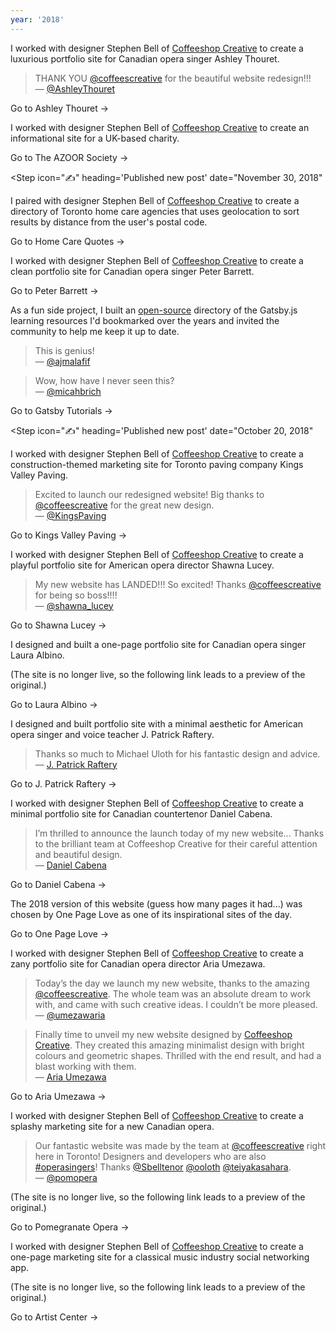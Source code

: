 ```yaml
---
year: '2018'
---
```


<Step icon="🚀" heading="Launched ashleythouret.com" date="December 10, 2018">

I worked with designer Stephen Bell of [Coffeeshop Creative](http://coffeeshopcreative.ca) to create a luxurious portfolio site for Canadian opera singer Ashley Thouret.

> THANK YOU [@coffeescreative](https://twitter.com/coffeescreative) for the beautiful website redesign!!!<br />
> &mdash; [@AshleyThouret](https://twitter.com/AshleyThouret/status/1073219939278995456)

<BlockLink href="https://www.ashleythouret.com/">Go to Ashley Thouret &rarr;</BlockLink>

</Step>

<Step icon="🚀" heading="Launched azoorsociety.org" date="December 7, 2018">

I worked with designer Stephen Bell of [Coffeeshop Creative](http://coffeeshopcreative.ca) to create an informational site for a UK-based charity.

<BlockLink href="https://www.azoorsociety.org">Go to The AZOOR Society &rarr;</BlockLink>

</Step>

<Step
  icon="✍️"
  heading='Published new post'
  date="November 30, 2018"
>

<Card
  title="Introducing Gatsby Tutorials"
  blurb="A new, community-updated directory of Gatsby.js learning resources."
  href="/introducing-gatsby-tutorials"
  imageUrl="/images/introducing-gatsby-tutorials/ben-white-197668-unsplash.jpg"
/>

</Step>

<Step icon="🚀" heading="Launched homecarequotes.ca" date="November 26, 2018">

I paired with designer Stephen Bell of [Coffeeshop Creative](http://coffeeshopcreative.ca) to create a directory of Toronto home care agencies that uses geolocation to sort results by distance from the user's postal code.

<BlockLink href="https://www.homecarequotes.ca/home-care.html">Go to Home Care Quotes &rarr;</BlockLink>

</Step>

<Step icon="🚀" heading="Launched peterbarrett.ca" date="November 15, 2018">

I worked with designer Stephen Bell of [Coffeeshop Creative](http://coffeeshopcreative.ca) to create a clean portfolio site for Canadian opera singer Peter Barrett.

<BlockLink href="https://www.peterbarrett.ca/">Go to Peter Barrett &rarr;</BlockLink>

</Step>

<Step icon="🚀" heading="Launched gatsbytutorials.com" date="November 10, 2018">

As a fun side project, I built an [open-source](https://github.com/ooloth/gatsbytutorials.com) directory of the Gatsby.js learning resources I'd bookmarked over the years and invited the community to help me keep it up to date.

> This is genius!<br />
> &mdash; [@ajmalafif](https://twitter.com/ajmalafif/status/1062610482748522497)
      
> Wow, how have I never seen this?<br />
> &mdash; [@micahbrich](https://twitter.com/micahbrich/status/1086393968189952002)

<BlockLink href="https://www.gatsbytutorials.com/">Go to Gatsby Tutorials &rarr;</BlockLink>

</Step>

<Step
  icon="✍️"
  heading='Published new post'
  date="October 20, 2018"
>

<Card
  title="How to Set Up a Mac for Web Development"
  blurb="What to install on your Mac before starting a JavaScript project."
  href="/how-to-set-up-a-mac-for-web-development"
  imageUrl="/images/how-to-set-up-a-mac-for-web-development/clement-h-544786-unsplash.jpg"
/>

</Step>

<Step icon="🚀" heading="Launched kingsvalleypaving.com" date="October 5, 2018">

I worked with designer Stephen Bell of [Coffeeshop Creative](http://coffeeshopcreative.ca) to create a construction-themed marketing site for Toronto paving company Kings Valley Paving.

> Excited to launch our redesigned website! Big thanks to [@coffeescreative](https://twitter.com/coffeescreative) for the great new design.<br />
> &mdash; [@KingsPaving](https://twitter.com/KingsPaving/status/1050733579863543808)

<BlockLink href="https://kingsvalleypaving.com/">Go to Kings Valley Paving &rarr;</BlockLink>

</Step>

<Step icon="🚀" heading="Launched shawnalucey.com" date="August 20, 2018">

I worked with designer Stephen Bell of [Coffeeshop Creative](http://coffeeshopcreative.ca) to create a playful portfolio site for American opera director Shawna Lucey.

> My new website has LANDED!!! So excited! Thanks [@coffeescreative](https://twitter.com/coffeescreative) for being so boss!!!!<br />
> &mdash; [@shawna_lucey](https://twitter.com/shawna_lucey/status/1031638131764813825)

<BlockLink href="https://www.shawnalucey.com/">Go to Shawna Lucey &rarr;</BlockLink>

</Step>

<Step icon="🚀" heading="Launched lauraalbino.com" date="August 17, 2018">

I designed and built a one-page portfolio site for Canadian opera singer Laura Albino.

(The site is no longer live, so the following link leads to a preview of the original.)

<BlockLink href="https://lauraalbino.netlify.com/">Go to Laura Albino &rarr;</BlockLink>

</Step>

<Step icon="🚀" heading="Launched jpatrickraftery.com" date="July 19, 2018">

I designed and built portfolio site with a minimal aesthetic for American opera singer and voice teacher J. Patrick Raftery.

> Thanks so much to Michael Uloth for his fantastic design and advice.<br />
> &mdash; [J. Patrick Raftery](https://www.facebook.com/jpatrick.raftery/posts/10156736359656800)

<BlockLink href="https://www.jpatrickraftery.com/">Go to J. Patrick Raftery &rarr;</BlockLink>

</Step>

<Step icon="🚀" heading="Launched danielcabena.com" date="July 10, 2018">

I worked with designer Stephen Bell of [Coffeeshop Creative](http://coffeeshopcreative.ca) to create a minimal portfolio site for Canadian countertenor Daniel Cabena.

> I’m thrilled to announce the launch today of my new website... Thanks to the brilliant team at Coffeeshop Creative for their careful attention and beautiful design.<br />
> &mdash; [Daniel Cabena](https://www.facebook.com/danielcabenacountertenor/posts/2123903447862938)

<BlockLink href="https://www.danielcabena.com/">Go to Daniel Cabena &rarr;</BlockLink>

</Step>

<Step icon="🏆" heading="Received One Page Love design award" date="May 18, 2018">

The 2018 version of this website (guess how many pages it had...) was chosen by One Page Love as one of its inspirational sites of the day.

<BlockLink href="https://onepagelove.com/michael-uloth">Go to One Page Love &rarr;</BlockLink>

</Step>

<Step icon="🚀" heading="Launched ariaumezawa.com" date="May 10, 2018">

I worked with designer Stephen Bell of [Coffeeshop Creative](http://coffeeshopcreative.ca) to create a zany portfolio site for Canadian opera director Aria Umezawa.

> Today’s the day we launch my new website, thanks to the amazing [@coffeescreative](https://twitter.com/coffeescreative). The whole team was an absolute dream to work with, and came with such creative ideas. I couldn’t be more pleased.<br />
> &mdash; [@umezawaria](https://twitter.com/umezawaria/status/994947044522389504)

> Finally time to unveil my new website designed by [Coffeeshop Creative](http://coffeeshopcreative.ca). They created this amazing minimalist design with bright colours and geometric shapes. Thrilled with the end result, and had a blast working with them.<br />
> &mdash; [Aria Umezawa](https://www.facebook.com/umezawaria/photos/a.352185358613567.1073741828.341103669721736/375590169606419/)

<BlockLink href="https://www.ariaumezawa.com/">Go to Aria Umezawa &rarr;</BlockLink>

</Step>

<Step icon="🚀" heading="Launched pomegranateopera.ca" date="April 30, 2018">

I worked with designer Stephen Bell of [Coffeeshop Creative](http://coffeeshopcreative.ca) to create a splashy marketing site for a new Canadian opera.

> Our fantastic website was made by the team at [@coffeescreative](https://twitter.com/coffeescreative) right here in Toronto! Designers and developers who are also [#operasingers](https://twitter.com/hashtag/operasingers?src=hash)! Thanks [@Sbelltenor](https://twitter.com/Sbelltenor) [@ooloth](https://twitter.com/ooloth) [@teiyakasahara](https://twitter.com/teiyakasahara).<br />
> &mdash; [@pomopera](https://twitter.com/pomopera/status/1039923201533505537)

(The site is no longer live, so the following link leads to a preview of the original.)

<BlockLink href="https://pomegranateopera.netlify.com/">Go to Pomegranate Opera &rarr;</BlockLink>

</Step>

<Step icon="🚀" heading="Launched artistcenter.com" date="March 12, 2018">

I worked with designer Stephen Bell of [Coffeeshop Creative](http://coffeeshopcreative.ca) to create a one-page marketing site for a classical music industry social networking app.

(The site is no longer live, so the following link leads to a preview of the original.)

<BlockLink href="https://artistcenter.netlify.com/">Go to Artist Center &rarr;</BlockLink>

</Step>
